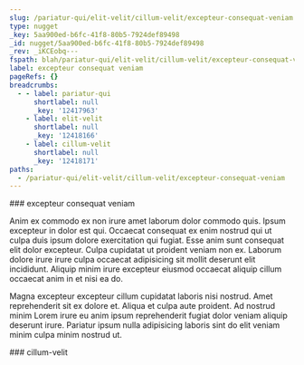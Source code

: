 ```yaml
---
slug: /pariatur-qui/elit-velit/cillum-velit/excepteur-consequat-veniam
type: nugget
_key: 5aa900ed-b6fc-41f8-80b5-7924def89498
_id: nugget/5aa900ed-b6fc-41f8-80b5-7924def89498
_rev: _iKCEobq---
fspath: blah/pariatur-qui/elit-velit/cillum-velit/excepteur-consequat-veniam.md
label: excepteur consequat veniam
pageRefs: {}
breadcrumbs:
  - - label: pariatur-qui
      shortlabel: null
      _key: '12417963'
    - label: elit-velit
      shortlabel: null
      _key: '12418166'
    - label: cillum-velit
      shortlabel: null
      _key: '12418171'
paths:
  - /pariatur-qui/elit-velit/cillum-velit/excepteur-consequat-veniam
---
```


<NuggetArea>
<Nugget slug="/pariatur-qui/elit-velit/cillum-velit/excepteur-consequat-veniam" type="nugget" _key="5aa900ed-b6fc-41f8-80b5-7924def89498" _id="nugget/5aa900ed-b6fc-41f8-80b5-7924def89498" _rev="_iKCEobq---" fspath="blah/pariatur-qui/elit-velit/cillum-velit/excepteur-consequat-veniam.md" label="excepteur consequat veniam" paths="/pariatur-qui/elit-velit/cillum-velit/excepteur-consequat-veniam">
<NuggetBody>
### excepteur consequat veniam

Anim ex commodo ex non irure amet laborum dolor commodo quis. Ipsum excepteur in dolor est qui. Occaecat consequat ex enim nostrud qui ut culpa duis ipsum dolore exercitation qui fugiat. Esse anim sunt consequat elit dolor excepteur. Culpa cupidatat ut proident veniam non ex. Laborum dolore irure irure culpa occaecat adipisicing sit mollit deserunt elit incididunt. Aliquip minim irure excepteur eiusmod occaecat aliquip cillum occaecat anim in et nisi ea do.

Magna excepteur excepteur cillum cupidatat laboris nisi nostrud. Amet reprehenderit sit ex dolore et. Aliqua et culpa aute proident. Ad nostrud minim Lorem irure eu anim ipsum reprehenderit fugiat dolor veniam aliquip deserunt irure. Pariatur ipsum nulla adipisicing laboris sint do elit veniam minim culpa minim nostrud ut.

</NuggetBody>
<Breadcrumbs>
<Crumbs>
<Crumb _key="12417963" label="pariatur-qui" /><Crumb _key="12418166" label="elit-velit" /><Crumb _key="12418171" label="cillum-velit" />
</Crumbs>
</Breadcrumbs>
</Nugget>

<NuggetsInbound>
</NuggetsInbound>
<NuggetsOutbound>
</NuggetsOutbound>
</NuggetArea>
<PassagesInbound>
<Passage direction="inbound" type="passage" _key="12418171" _id="passage/12418171" _rev="_iKCEoba--A" label="cillum-velit" passage="cillum-velit" fspath="blah/pariatur-qui/elit-velit/cillum-velit" paths="/pariatur-qui/elit-velit/cillum-velit" slug="/pariatur-qui/elit-velit/cillum-velit">
<NuggetBody>
### cillum-velit

</NuggetBody>
<Breadcrumbs>
<Crumbs>
<Crumb _key="12417963" label="pariatur-qui" /><Crumb _key="12418166" label="elit-velit" />
</Crumbs>
</Breadcrumbs>
</Passage>

</PassagesInbound>
<PassagesOutbound>
</PassagesOutbound>